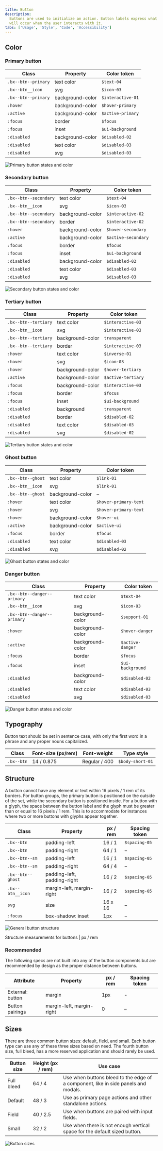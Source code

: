```yaml
---
title: Button
description:
  Buttons are used to initialize an action. Button labels express what action
  will occur when the user interacts with it.
tabs: ['Usage', 'Style', 'Code', 'Accessibility']
---
```


## Color

### Primary button

| Class               | Property         | Color token       |
| ------------------- | ---------------- | ----------------- |
| `.bx--btn--primary` | text color       | `$text-04`        |
| `.bx--btn__icon`    | svg              | `$icon-03`        |
| `.bx--btn--primary` | background-color | `$interactive-01` |
| `:hover`            | background-color | `$hover-primary`  |
| `:active`           | background-color | `$active-primary` |
| `:focus`            | border           | `$focus`          |
| `:focus`            | inset            | `$ui-background`  |
| `:disabled`         | background-color | `$disabled-02`    |
| `:disabled`         | text color       | `$disabled-03`    |
| `:disabled`         | svg              | `$disabled-03`    |

<Row>
<Column colLg={8}>

![Primary button states and color](images/button-style-primary.png)

</Column>
</Row>

### Secondary button

| Class                 | Property         | Color token         |
| --------------------- | ---------------- | ------------------- |
| `.bx--btn--secondary` | text color       | `$text-04`          |
| `.bx--btn__icon`      | svg              | `$icon-03`          |
| `.bx--btn--secondary` | background-color | `$interactive-02`   |
| `.bx--btn--secondary` | border           | `$interactive-02`   |
| `:hover`              | background-color | `$hover-secondary`  |
| `:active`             | background-color | `$active-secondary` |
| `:focus`              | border           | `$focus`            |
| `:focus`              | inset            | `$ui-background`    |
| `:disabled`           | background-color | `$disabled-02`      |
| `:disabled`           | text color       | `$disabled-03`      |
| `:disabled`           | svg              | `$disabled-03`      |

<Row>
<Column colLg={8}>

![Secondary button states and color](images/button-style-secondary.png)

</Column>
</Row>

### Tertiary button

| Class                | Property         | Color token        |
| -------------------- | ---------------- | ------------------ |
| `.bx--btn--tertiary` | text color       | `$interactive-03`  |
| `.bx--btn__icon`     | svg              | `$interactive-03`  |
| `.bx--btn--tertiary` | background-color | `transparent`      |
| `.bx--btn--tertiary` | border           | `$interactive-03`  |
| `:hover`             | text color       | `$inverse-01`         |
| `:hover`             | svg              | `$icon-03`         |
| `:hover`             | background-color | `$hover-tertiary`  |
| `:active`            | background-color | `$active-tertiary` |
| `:focus`             | background-color | `$interactive-03`  |
| `:focus`             | border           | `$focus`           |
| `:focus`             | inset            | `$ui-background`   |
| `:disabled`          | background       | `transparent`      |
| `:disabled`          | border           | `$disabled-02`     |
| `:disabled`          | text color       | `$disabled-03`     |
| `:disabled`          | svg              | `$disabled-02`     |

<Row>
<Column colLg={8}>

![Tertiary button states and color](images/button-style-tertiary.png)

</Column>
</Row>

### Ghost button

| Class             | Property         | Color token           |
| ----------------- | ---------------- | --------------------- |
| `.bx--btn--ghost` | text color       | `$link-01`            |
| `.bx--btn__icon`  | svg              | `$link-01`            |
| `.bx--btn--ghost` | background-color | –                     |
| `:hover`          | text color       | `$hover-primary-text` |
| `:hover`          | svg              | `$hover-primary-text` |
| `:hover`          | background-color | `$hover-ui`           |
| `:active`         | background-color | `$active-ui`          |
| `:focus`          | border           | `$focus`              |
| `:disabled`       | text color       | `$disabled-03`        |
| `:disabled`       | svg              | `$disabled-02`        |

<Row>
<Column colLg={8}>

![Ghost button states and color](images/button-style-ghost.png)

</Column>
</Row>

### Danger button

| Class                       | Property         | Color token      |
| --------------------------- | ---------------- | ---------------- |
| `.bx--btn--danger--primary` | text color       | `$text-04`       |
| `.bx--btn__icon`            | svg              | `$icon-03`       |
| `.bx--btn--danger--primary` | background-color | `$support-01`    |
| `:hover`                    | background-color | `$hover-danger`  |
| `:active`                   | background-color | `$active-danger` |
| `:focus`                    | border           | `$focus`         |
| `:focus`                    | inset            | `$ui-background` |
| `:disabled`                 | background-color | `$disabled-02`   |
| `:disabled`                 | text color       | `$disabled-03`   |
| `:disabled`                 | svg              | `$disabled-03`   |

<Row>
<Column colLg={8}>

![Danger button states and color](images/button-style-danger.png)

</Column>
</Row>

## Typography

Button text should be set in sentence case, with only the first word in a phrase
and any proper nouns capitalized.

| Class      | Font-size (px/rem) | Font-weight   | Type style       |
| ---------- | ------------------ | ------------- | ---------------- |
| `.bx--btn` | 14 / 0.875         | Regular / 400 | `$body-short-01` |

## Structure

A button cannot have any element or text within 16 pixels / 1 rem of its
borders. For button groups, the primary button is positioned on the outside of
the set, while the secondary button is positioned inside. For a button with a
glyph, the space between the button label and the glyph must be greater than or
equal to 16 pixels / 1 rem. This is to accommodate for instances where two or
more buttons with glyphs appear together.

| Class             | Property                    | px / rem | Spacing token |
| ----------------- | --------------------------- | -------- | ------------- |
| `.bx--btn`        | padding-left                | 16 / 1   | `$spacing-05` |
| `.bx--btn`        | padding-right               | 64 / 1   | –             |
| `.bx--btn--sm`    | padding-left                | 16 / 1   | `$spacing-05` |
| `.bx--btn--sm`    | padding-right               | 64 / 4   | –             |
| `.bx--btn--ghost` | padding-left, padding-right | 16 / 2   | `$spacing-05` |
| `.bx--btn__icon`  | margin-left, margin-right   | 16 / 2   | `$spacing-05` |
| `svg`             | size                        | 16 x 16  | –             |
| `:focus`          | box-shadow: inset           | 1px      | –             |

<Row>
<Column colLg={8}>

![General button structure](images/button-style-structure.png)

</Column>
</Row>

<Caption>Structure measurements for buttons | px / rem</Caption>

### Recommended

The following specs are not built into any of the button components but are
recommended by design as the proper distance between buttons.

| Attribute        | Property                  | px / rem | Spacing token |
| ---------------- | ------------------------- | -------- | ------------- |
| External: button | margin                    | 1px      | -             |
| Button pairings  | margin-left, margin-right | 0        | –             |

## Sizes

There are three common button sizes: default, field, and small. Each button type
can use any of these three sizes based on need. The fourth button size, full
bleed, has a more reserved application and should rarely be used.

| Button size | Height (px / rem) | Use case                                                                           |
| ----------- | ----------------- | ---------------------------------------------------------------------------------- |
| Full bleed  | 64 / 4            | Use when buttons bleed to the edge of a component, like in side panels and modals. |
| Default     | 48 / 3            | Use as primary page actions and other standalone actions.                          |
| Field       | 40 / 2.5          | Use when buttons are paired with input fields.                                     |
| Small       | 32 / 2            | Use when there is not enough vertical space for the default sized button.          |

<Row>
<Column colLg={8}>

![Button sizes](images/button-style-sizes.png)

</Column>
</Row>
